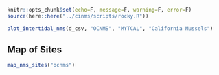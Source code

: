 
```r
knitr::opts_chunk$set(echo=F, message=F, warning=F, error=F)
source(here::here("../cinms/scripts/rocky.R"))
```

```r
plot_intertidal_nms(d_csv, "OCNMS", "MYTCAL", "California Mussels")
```

## Map of Sites

```r
map_nms_sites("ocnms")
```
